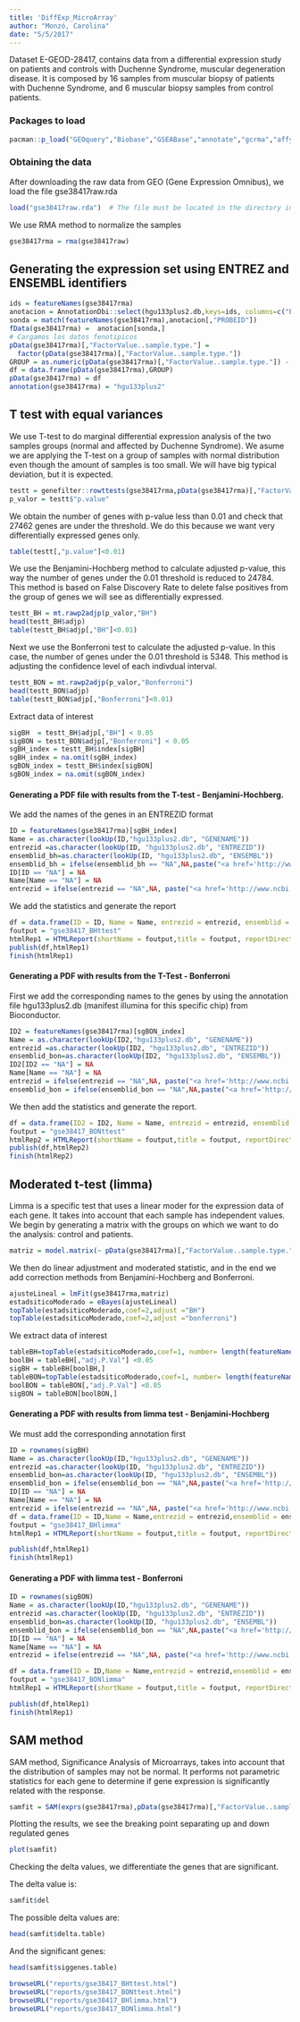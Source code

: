 ```yaml
---
title: 'DiffExp_MicroArray'
author: "Monzó, Carolina"
date: "5/5/2017"
---
```


Dataset E-GEOD-28417, contains data from a differential expression study on patients and controls with Duchenne Syndrome, muscular degeneration disease. It is composed by 16 samples from muscular biopsy of patients with Duchenne Syndrome, and 6 muscular biopsy samples from control patients.

### Packages to load
```r
pacman::p_load("GEOquery","Biobase","GSEABase","annotate","gcrma","affy","multtest","genefilter","ReportingTools","samr","Category","GO.db","GOstats","ArrayExpress","affy","hgu133plus2.db", "oligo", "limma", "RSQlite")
```

### Obtaining the data
After downloading the raw data from GEO (Gene Expression Omnibus), we load the file gse38417raw.rda
```r
load("gse38417raw.rda")  # The file must be located in the directory in use
```

We use RMA method to normalize the samples

```r
gse38417rma = rma(gse38417raw)
```

## Generating the expression set using ENTREZ and ENSEMBL identifiers

```r
ids = featureNames(gse38417rma)
anotacion = AnnotationDbi::select(hgu133plus2.db,keys=ids, columns=c("ENTREZID","ENSEMBL","SYMBOL"),keytype="PROBEID")
sonda = match(featureNames(gse38417rma),anotacion[,"PROBEID"])
fData(gse38417rma) =  anotacion[sonda,]
# Cargamos los datos fenotipicos
pData(gse38417rma)[,"FactorValue..sample.type."] = 
  factor(pData(gse38417rma)[,"FactorValue..sample.type."])
GROUP = as.numeric(pData(gse38417rma)[,"FactorValue..sample.type."]) - 1
df = data.frame(pData(gse38417rma),GROUP)
pData(gse38417rma) = df
annotation(gse38417rma) = "hgu133plus2"
```

## T test with equal variances

We use T-test to do marginal differential expression analysis of the two samples groups (normal and affected by Duchenne Syndrome). We asume we are applying the T-test on a group of samples with normal distribution even though the amount of samples is too small. We will have big typical deviation, but it is expected.

```r
testt = genefilter::rowttests(gse38417rma,pData(gse38417rma)[,"FactorValue..sample.type."])
p_valor = testt$"p.value"
```

We obtain the number of genes with p-value less than 0.01 and check that 27462 genes are under the threshold. We do this because we want very differentially expressed genes only.
```r
table(testt[,"p.value"]<0.01)
```

We use the Benjamini-Hochberg method to calculate adjusted p-value, this way the number of genes under the 0.01 threshold is reduced to 24784. This method is based on False Discovery Rate to delete false positives from the group of genes we will see as differentially expressed.

```r
testt_BH = mt.rawp2adjp(p_valor,"BH")
head(testt_BH$adjp)
table(testt_BH$adjp[,"BH"]<0.01)
```

Next we use the Bonferroni test to calculate the adjusted p-value. In this case, the number of genes under the 0.01 threshold is 5348. This method is adjusting the confidence level of each indivdual interval.

```r
testt_BON = mt.rawp2adjp(p_valor,"Bonferroni")
head(testt_BON$adjp)
table(testt_BON$adjp[,"Bonferroni"]<0.01)
```

Extract data of interest

```r
sigBH  = testt_BH$adjp[,"BH"] < 0.05
sigBON = testt_BON$adjp[,"Bonferroni"] < 0.05
sgBH_index = testt_BH$index[sigBH]
sgBH_index = na.omit(sgBH_index)
sgBON_index = testt_BH$index[sigBON]
sgBON_index = na.omit(sgBON_index)
```

#### Generating a PDF file with results from the T-test - Benjamini-Hochberg.

We add the names of the genes in an ENTREZID format

```r
ID = featureNames(gse38417rma)[sgBH_index]
Name = as.character(lookUp(ID,"hgu133plus2.db", "GENENAME"))
entrezid =as.character(lookUp(ID, "hgu133plus2.db", "ENTREZID"))
ensemblid_bh=as.character(lookUp(ID, "hgu133plus2.db", "ENSEMBL"))
ensemblid_bh = ifelse(ensemblid_bh == "NA",NA,paste("<a href='http://www.ensembl.org/Homo_sapiens/Gene/Summary?g=",ensemblid_bh,"'>",ensemblid_bh,"</a>",sep=""))
ID[ID == "NA"] = NA
Name[Name == "NA"] = NA
entrezid = ifelse(entrezid == "NA",NA, paste("<a href='http://www.ncbi.nlm.nih.gov/gene/?term=", entrezid,"'>",entrezid,"</a>",sep=""))
```

We add the statistics and generate the report

```r
df = data.frame(ID = ID, Name = Name, entrezid = entrezid, ensemblid = ensemblid_bh, stringsAsFactors=F, p_value_raw = na.omit(testt_BH$adjp[sigBH,"rawp"]), p_value_adj = na.omit(testt_BH$adjp[sigBH, "BH"]))
foutput = "gse38417_BHttest"
htmlRep1 = HTMLReport(shortName = foutput,title = foutput, reportDirectory = "./reports")
publish(df,htmlRep1)
finish(htmlRep1)
```

#### Generating a PDF with results from the T-Test - Bonferroni

First we add the corresponding names to the genes by using the annotation file hgu133plus2.db (manifest illumina for this specific chip) from Bioconductor.

```r
ID2 = featureNames(gse38417rma)[sgBON_index]
Name = as.character(lookUp(ID2,"hgu133plus2.db", "GENENAME"))
entrezid =as.character(lookUp(ID2, "hgu133plus2.db", "ENTREZID"))
ensemblid_bon=as.character(lookUp(ID2, "hgu133plus2.db", "ENSEMBL"))
ID2[ID2 == "NA"] = NA
Name[Name == "NA"] = NA
entrezid = ifelse(entrezid == "NA",NA, paste("<a href='http://www.ncbi.nlm.nih.gov/gene/?term=", entrezid,"'>",entrezid,"</a>",sep=""))
ensemblid_bon = ifelse(ensemblid_bon == "NA",NA,paste("<a href='http://www.ensembl.org/Homo_sapiens/Gene/Summary?g=",ensemblid_bon,"'>",ensemblid_bon,"</a>",sep=""))
```

We then add the statistics and generate the report.
```r
df = data.frame(ID2 = ID2, Name = Name, entrezid = entrezid, ensemblid = ensemblid_bon, stringsAsFactors=F, p_value_raw = na.omit(testt_BON$adjp[sigBON,"rawp"]), p_value_adj = na.omit(testt_BON$adjp[sigBON, "Bonferroni"]))
foutput = "gse38417_BONttest"
htmlRep2 = HTMLReport(shortName = foutput,title = foutput, reportDirectory = "./reports")
publish(df,htmlRep2)
finish(htmlRep2)
```


## Moderated t-test (limma)

Limma is a specific test that uses a linear moder for the expression data of each gene. It takes into account that each sample has independent values.
We begin by generating a matrix with the groups on which we want to do the analysis: control and patients.

```r
matriz = model.matrix(~ pData(gse38417rma)[,"FactorValue..sample.type."])
```

We then do linear adjustment and moderated statistic, and in the end we add correction methods from Benjamini-Hochberg and Bonferroni.

```r
ajusteLineal = lmFit(gse38417rma,matriz)
estadsiticoModerado = eBayes(ajusteLineal)
topTable(estadsiticoModerado,coef=2,adjust ="BH")
topTable(estadsiticoModerado,coef=2,adjust ="bonferroni")
```

We extract data of interest

```r
tableBH=topTable(estadsiticoModerado,coef=1, number= length(featureNames(gse38417rma)),adjust="BH")
boolBH = tableBH[,"adj.P.Val"] <0.05
sigBH = tableBH[boolBH,]
tableBON=topTable(estadsiticoModerado,coef=1, number= length(featureNames(gse38417rma)),adjust="bonferroni")
boolBON = tableBON[,"adj.P.Val"] <0.05
sigBON = tableBON[boolBON,]
```



#### Generating a PDF with results from limma test - Benjamini-Hochberg

We must add the corresponding annotation first
```r
ID = rownames(sigBH)
Name = as.character(lookUp(ID,"hgu133plus2.db", "GENENAME"))
entrezid =as.character(lookUp(ID, "hgu133plus2.db", "ENTREZID"))
ensemblid_bon=as.character(lookUp(ID, "hgu133plus2.db", "ENSEMBL"))
ensemblid_bon = ifelse(ensemblid_bon == "NA",NA,paste("<a href='http://www.ensembl.org/Homo_sapiens/Gene/Summary?g=",ensemblid_bon,"'>",ensemblid_bon,"</a>",sep=""))
ID[ID == "NA"] = NA
Name[Name == "NA"] = NA
entrezid = ifelse(entrezid == "NA",NA, paste("<a href='http://www.ncbi.nlm.nih.gov/gene/?term=", entrezid,"'>",entrezid,"</a>",sep=""))
df = data.frame(ID = ID,Name = Name,entrezid = entrezid,ensemblid = ensemblid_bon, stringsAsFactors=F, p_value_raw = sigBH[,"P.Value"], p_value_adj =sigBH[,"adj.P.Val"])
foutput = "gse38417_BHlimma"
htmlRep1 = HTMLReport(shortName = foutput,title = foutput, reportDirectory = "./reports")

publish(df,htmlRep1)
finish(htmlRep1)
```

#### Generating a PDF with limma test - Bonferroni

```r
ID = rownames(sigBON)
Name = as.character(lookUp(ID,"hgu133plus2.db", "GENENAME"))
entrezid =as.character(lookUp(ID, "hgu133plus2.db", "ENTREZID"))
ensemblid_bon=as.character(lookUp(ID, "hgu133plus2.db", "ENSEMBL"))
ensemblid_bon = ifelse(ensemblid_bon == "NA",NA,paste("<a href='http://www.ensembl.org/Homo_sapiens/Gene/Summary?g=",ensemblid_bon,"'>",ensemblid_bon,"</a>",sep=""))
ID[ID == "NA"] = NA
Name[Name == "NA"] = NA
entrezid = ifelse(entrezid == "NA",NA, paste("<a href='http://www.ncbi.nlm.nih.gov/gene/?term=", entrezid,"'>",entrezid,"</a>",sep=""))

df = data.frame(ID = ID,Name = Name,entrezid = entrezid,ensemblid = ensemblid_bon, stringsAsFactors=F, p_value_raw = sigBON[,"P.Value"], p_value_adj =sigBON[,"adj.P.Val"])
foutput = "gse38417_BONlimma"
htmlRep1 = HTMLReport(shortName = foutput,title = foutput, reportDirectory = "./reports")

publish(df,htmlRep1)
finish(htmlRep1)
```



## SAM method

SAM method, Significance Analysis of Microarrays, takes into account that the distribution of samples may not be normal. It performs not parametric statistics for each gene to determine if gene expression is significantly related with the response.

```r
samfit = SAM(exprs(gse38417rma),pData(gse38417rma)[,"FactorValue..sample.type."],resp.type="Two class unpaired",nperms = 100, fdr.output = 0.05)
```

Plotting the results, we see the breaking point separating up and down regulated genes

```r
plot(samfit)
```
  
Checking the delta values, we differentiate the genes that are significant.

The delta value is:
```r
samfit$del
```
The possible delta values are:
```r
head(samfit$delta.table)
```

And the significant genes:
```r
head(samfit$siggenes.table)
```


```r
browseURL("reports/gse38417_BHttest.html")
browseURL("reports/gse38417_BONttest.html")
browseURL("reports/gse38417_BHlimma.html")
browseURL("reports/gse38417_BONlimma.html")
```

